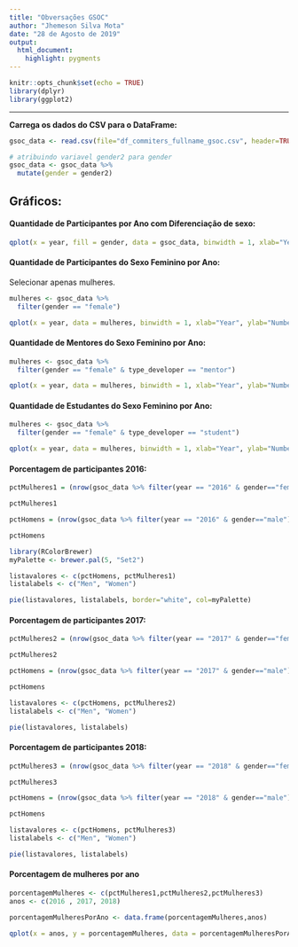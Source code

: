 ```yaml
---
title: "Obversações GSOC"
author: "Jhemeson Silva Mota"
date: "28 de Agosto de 2019"
output: 
  html_document: 
    highlight: pygments
---
```


```r
knitr::opts_chunk$set(echo = TRUE)
library(dplyr)
library(ggplot2)
```
* * *

**Carrega os dados do CSV para o DataFrame:**

```r
gsoc_data <- read.csv(file="df_commiters_fullname_gsoc.csv", header=TRUE, sep=",")

# atribuindo variavel gender2 para gender
gsoc_data <- gsoc_data %>%
  mutate(gender = gender2)

```

## Gráficos:

#### Quantidade de Participantes por Ano com Diferenciação de sexo:

```r
qplot(x = year, fill = gender, data = gsoc_data, binwidth = 1, xlab="Year", ylab="Number of People")

```

#### Quantidade de Participantes do Sexo Feminino por Ano:

Selecionar apenas mulheres.

```r
mulheres <- gsoc_data %>%
  filter(gender == "female")
```

```r
qplot(x = year, data = mulheres, binwidth = 1, xlab="Year", ylab="Number of Women") 
```

#### Quantidade de Mentores do Sexo Feminino por Ano:
```r
mulheres <- gsoc_data %>%
  filter(gender == "female" & type_developer == "mentor")
```

```r
qplot(x = year, data = mulheres, binwidth = 1, xlab="Year", ylab="Number of Female Mentors")
```

#### Quantidade de Estudantes do Sexo Feminino por Ano:
```r
mulheres <- gsoc_data %>%
  filter(gender == "female" & type_developer == "student")
```

```r
qplot(x = year, data = mulheres, binwidth = 1, xlab="Year", ylab="Number of Female Students")
```

#### Porcentagem de participantes 2016:

```r
pctMulheres1 = (nrow(gsoc_data %>% filter(year == "2016" & gender=="female")) / nrow(gsoc_data %>% filter(year == "2016"))) * 100

pctMulheres1
```

```r
pctHomens = (nrow(gsoc_data %>% filter(year == "2016" & gender=="male")) / nrow(gsoc_data %>% filter(year == "2016"))) * 100

pctHomens
```

```r
library(RColorBrewer)
myPalette <- brewer.pal(5, "Set2") 

listavalores <- c(pctHomens, pctMulheres1)
listalabels <- c("Men", "Women")

pie(listavalores, listalabels, border="white", col=myPalette)
```

#### Porcentagem de participantes 2017:

```r
pctMulheres2 = (nrow(gsoc_data %>% filter(year == "2017" & gender=="female")) / nrow(gsoc_data %>% filter(year == "2017"))) * 100

pctMulheres2
```

```r
pctHomens = (nrow(gsoc_data %>% filter(year == "2017" & gender=="male")) / nrow(gsoc_data %>% filter(year == "2017"))) * 100

pctHomens
```

```r
listavalores <- c(pctHomens, pctMulheres2)
listalabels <- c("Men", "Women")

pie(listavalores, listalabels)
```

#### Porcentagem de participantes 2018:

```r
pctMulheres3 = (nrow(gsoc_data %>% filter(year == "2018" & gender=="female")) / nrow(gsoc_data %>% filter(year == "2018"))) * 100

pctMulheres3
```

```r
pctHomens = (nrow(gsoc_data %>% filter(year == "2018" & gender=="male")) / nrow(gsoc_data %>% filter(year == "2018"))) * 100

pctHomens
```

```r
listavalores <- c(pctHomens, pctMulheres3)
listalabels <- c("Men", "Women")

pie(listavalores, listalabels)
```


#### Porcentagem de mulheres por ano

```r
porcentagemMulheres <- c(pctMulheres1,pctMulheres2,pctMulheres3)
anos <- c(2016 , 2017, 2018)

porcentagemMulheresPorAno <- data.frame(porcentagemMulheres,anos)

qplot(x = anos, y = porcentagemMulheres, data = porcentagemMulheresPorAno, geom = "line", xlab="Year", ylab="Women Percentage")
```

